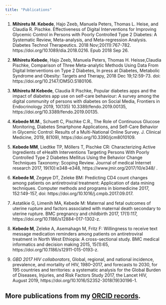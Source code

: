 ```yaml
---
title: "Publications"
---
```



1.	**Mihiretu M. Kebede**, Hajo Zeeb, Manuela Peters, Thomas L. Heise, and Claudia R. Pischke. Effectiveness of Digital Interventions for Improving Glycemic Control in Persons with Poorly Controlled Type 2 Diabetes: A Systematic Review, Meta-analysis, and Meta-regression Analysis. Diabetes Technol Therapeutics. 2018 Nov;20(11):767-782.
https://doi.org/10.1089/dia.2018.0216. Epub 2018 Sep 26.

2.	**Mihiretu Kebede**, Hajo Zeeb, Manuela Peters, Thomas H. Heisse,Claudia Pischke, Comparison of Three Meta-analytic Methods Using Data From Digital Interventions on Type 2 Diabetes, In press at Diabetes, Metabolic Syndrome and Obesity: Targets and Therapy, 2018 Dec 19;12:59-73. doi: https://doi.org/10.2147/DMSO.S180106. 

3.	**Mihiretu M Kebede**, Claudia R Pischke, Popular diabetes apps and the impact of diabetes app use on self-care behaviour: A survey among the digital community of persons with diabetes on Social Media, Frontiers in Endocrinology 2019, 10(135) 10.3389/fendo.2019.00135, https://doi.org/10.3389/fendo.2019.00135.


4.	**Kebede M.M**., Schuett C,  Pischke C.R., The Role of Continuous Glucose Monitoring, Diabetes Smartphone Applications, and Self-Care Behavior in Glycemic Control: Results of a Multi-National Online Survey. J. Clinical Medicine, 2019, 8(109), https://doi.org/10.3390/jcm8010109. 

5.	**Kebede MM**, Liedtke TP, Möllers T, Pischke CR: Characterizing Active Ingredients of eHealth Interventions Targeting Persons With Poorly Controlled Type 2 Diabetes Mellitus Using the Behavior Change Techniques Taxonomy: Scoping Review. Journal of medical Internet research 2017, 19(10):e348-e348, https://www.jmir.org/2017/10/e348/ .


6.	**Kebede M**, Zegeye DT, Zeleke BM: Predicting CD4 count changes among patients on antiretroviral treatment: Application of data mining techniques. Computer methods and programs in biomedicine 2017, 152:149-157, doi: https://doi.org/10.1016/j.cmpb.2017.09.017. 

7.	Astatikie G, Limenih MA, Kebede M: Maternal and fetal outcomes of uterine rupture and factors associated with maternal death secondary to uterine rupture. BMC pregnancy and childbirth 2017, 17(1):117, https://doi.org/10.1186/s12884-017-1302-z. 

8.	**Kebede M**, Zeleke A, Asemahagn M, Fritz F: Willingness to receive text message medication reminders among patients on antiretroviral treatment in North West Ethiopia: A cross-sectional study. BMC medical informatics and decision making 2015, 15(1):65, https://doi.org/10.1186/s12911-015-0193-z. 

9.	*GBD 2017 HIV collaborators*, Global, regional, and national incidence, prevalence, and mortality of HIV, 1980–2017, and forecasts to 2030, for 195 countries and territories: a systematic analysis for the Global Burden of Diseases, Injuries, and Risk Factors Study 2017, the Lancet HIV, August 2019, https://doi.org/10.1016/S2352-3018(19)30196-1. 


## More publications from my [ORCID records](https://orcid.org/0000-0002-5599-2823). 


